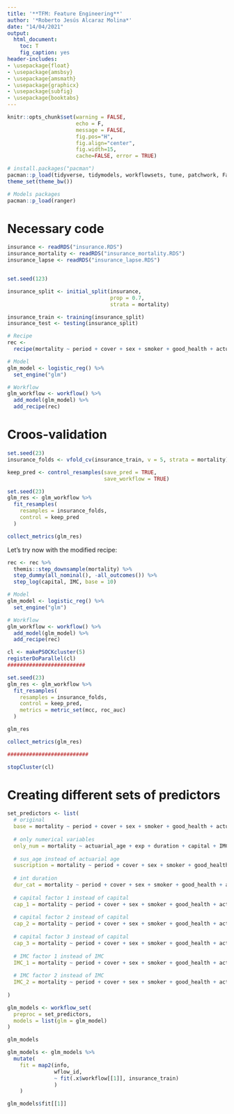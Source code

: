 ```yaml
---
title: '**TFM: Feature Engineering**'
author: '*Roberto Jesús Alcaraz Molina*'
date: "14/04/2021"
output:
  html_document:
    toc: T
    fig_caption: yes
header-includes: 
- \usepackage{float}
- \usepackage{amsbsy}
- \usepackage{amsmath}
- \usepackage{graphicx}
- \usepackage{subfig}
- \usepackage{booktabs}
---
```


```r
knitr::opts_chunk$set(warning = FALSE, 
                      echo = F, 
                      message = FALSE,
                      fig.pos="H", 
                      fig.align="center",
                      fig.width=15,
                      cache=FALSE, error = TRUE)
```

```r
# install.packages("pacman")
pacman::p_load(tidyverse, tidymodels, workflowsets, tune, patchwork, FactoMineR, doParallel)
theme_set(theme_bw())

# Models packages
pacman::p_load(ranger)
```

# Necessary code
```r
insurance <- readRDS("insurance.RDS")
insurance_mortality <- readRDS("insurance_mortality.RDS")
insurance_lapse <- readRDS("insurance_lapse.RDS")


set.seed(123)

insurance_split <- initial_split(insurance, 
                                 prop = 0.7, 
                                 strata = mortality)

insurance_train <- training(insurance_split)
insurance_test <- testing(insurance_split)

# Recipe
rec <- 
  recipe(mortality ~ period + cover + sex + smoker + good_health + actuarial_age + exp + duration + capital + IMC, data = insurance_train)

# Model
glm_model <- logistic_reg() %>%
  set_engine("glm")

# Workflow
glm_workflow <- workflow() %>%
  add_model(glm_model) %>%
  add_recipe(rec)
```

# Croos-validation

```r
set.seed(23)
insurance_folds <- vfold_cv(insurance_train, v = 5, strata = mortality)
```

```r
keep_pred <- control_resamples(save_pred = TRUE, 
                               save_workflow = TRUE)

set.seed(23)
glm_res <- glm_workflow %>%
  fit_resamples(
    resamples = insurance_folds,
    control = keep_pred
  )

collect_metrics(glm_res)
```

Let's try now with the modified recipe:

```r
rec <- rec %>%
  themis::step_downsample(mortality) %>%
  step_dummy(all_nominal(), -all_outcomes()) %>%
  step_log(capital, IMC, base = 10)

# Model
glm_model <- logistic_reg() %>%
  set_engine("glm")

# Workflow
glm_workflow <- workflow() %>%
  add_model(glm_model) %>%
  add_recipe(rec)
```

```r
cl <- makePSOCKcluster(5)
registerDoParallel(cl)
#########################

set.seed(23)
glm_res <- glm_workflow %>%
  fit_resamples(
    resamples = insurance_folds,
    control = keep_pred,
    metrics = metric_set(mcc, roc_auc)
  )

glm_res

collect_metrics(glm_res)

##########################

stopCluster(cl)
```


# Creating different sets of predictors

```r
set_predictors <- list(
  # original
  base = mortality ~ period + cover + sex + smoker + good_health + actuarial_age + exp + duration + capital + IMC,
  
  # only numerical variables
  only_num = mortality ~ actuarial_age + exp + duration + capital + IMC,
  
  # sus_age instead of actuarial age
  suscription = mortality ~ period + cover + sex + smoker + good_health + sus_age + exp + duration + capital + IMC,
  
  # int duration
  dur_cat = mortality ~ period + cover + sex + smoker + good_health + actuarial_age + exp + duration_cat + capital + IMC,
  
  # capital factor 1 instead of capital
  cap_1 = mortality ~ period + cover + sex + smoker + good_health + actuarial_age + exp + duration + capital_factor_1 + IMC,
  
  # capital factor 2 instead of capital
  cap_2 = mortality ~ period + cover + sex + smoker + good_health + actuarial_age + exp + duration + capital_factor_2 + IMC,
  
  # capital factor 3 instead of capital
  cap_3 = mortality ~ period + cover + sex + smoker + good_health + actuarial_age + exp + duration + capital_factor_3 + IMC,
  
  # IMC factor 1 instead of IMC
  IMC_1 = mortality ~ period + cover + sex + smoker + good_health + actuarial_age + exp + duration + capital + IMC_factor_1,
  
  # IMC factor 2 instead of IMC
  IMC_2 = mortality ~ period + cover + sex + smoker + good_health + actuarial_age + exp + duration + capital + IMC_factor_2
  
)
```


```r
glm_models <- workflow_set(
  preproc = set_predictors,
  models = list(glm = glm_model)
)

glm_models
```

```r
glm_models <- glm_models %>%
  mutate(
    fit = map2(info,
               wflow_id,
               ~ fit(.x$workflow[[1]], insurance_train)
               )
    )

glm_models$fit[[1]]
```
















